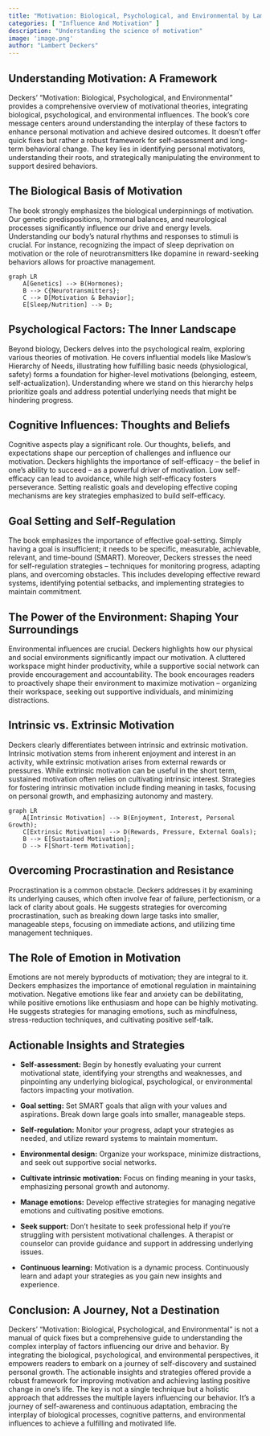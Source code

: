```yaml
---
title: "Motivation: Biological, Psychological, and Environmental by Lambert Deckers"
categories: [ "Influence And Motivation" ]
description: "Understanding the science of motivation"
image: 'image.png'
author: "Lambert Deckers"
---
```

## Understanding Motivation: A Framework

Deckers' "Motivation: Biological, Psychological, and Environmental" provides a comprehensive overview of motivational theories, integrating biological, psychological, and environmental influences.  The book's core message centers around understanding the interplay of these factors to enhance personal motivation and achieve desired outcomes.  It doesn't offer quick fixes but rather a robust framework for self-assessment and long-term behavioral change.  The key lies in identifying personal motivators, understanding their roots, and strategically manipulating the environment to support desired behaviors.


## The Biological Basis of Motivation

The book strongly emphasizes the biological underpinnings of motivation.  Our genetic predispositions, hormonal balances, and neurological processes significantly influence our drive and energy levels.  Understanding our body's natural rhythms and responses to stimuli is crucial. For instance, recognizing the impact of sleep deprivation on motivation or the role of neurotransmitters like dopamine in reward-seeking behaviors allows for proactive management.

```mermaid
graph LR
    A[Genetics] --> B(Hormones);
    B --> C{Neurotransmitters};
    C --> D[Motivation & Behavior];
    E[Sleep/Nutrition] --> D;
```


## Psychological Factors: The Inner Landscape

Beyond biology, Deckers delves into the psychological realm, exploring various theories of motivation.  He covers influential models like Maslow's Hierarchy of Needs, illustrating how fulfilling basic needs (physiological, safety) forms a foundation for higher-level motivations (belonging, esteem, self-actualization).  Understanding where we stand on this hierarchy helps prioritize goals and address potential underlying needs that might be hindering progress.


## Cognitive Influences: Thoughts and Beliefs

Cognitive aspects play a significant role. Our thoughts, beliefs, and expectations shape our perception of challenges and influence our motivation.  Deckers highlights the importance of self-efficacy – the belief in one's ability to succeed – as a powerful driver of motivation. Low self-efficacy can lead to avoidance, while high self-efficacy fosters perseverance.  Setting realistic goals and developing effective coping mechanisms are key strategies emphasized to build self-efficacy.


## Goal Setting and Self-Regulation

The book emphasizes the importance of effective goal-setting.  Simply having a goal is insufficient; it needs to be specific, measurable, achievable, relevant, and time-bound (SMART).  Moreover, Deckers stresses the need for self-regulation strategies – techniques for monitoring progress, adapting plans, and overcoming obstacles. This includes developing effective reward systems, identifying potential setbacks, and implementing strategies to maintain commitment.


## The Power of the Environment: Shaping Your Surroundings

Environmental influences are crucial. Deckers highlights how our physical and social environments significantly impact our motivation.  A cluttered workspace might hinder productivity, while a supportive social network can provide encouragement and accountability.  The book encourages readers to proactively shape their environment to maximize motivation – organizing their workspace, seeking out supportive individuals, and minimizing distractions.


## Intrinsic vs. Extrinsic Motivation

Deckers clearly differentiates between intrinsic and extrinsic motivation.  Intrinsic motivation stems from inherent enjoyment and interest in an activity, while extrinsic motivation arises from external rewards or pressures. While extrinsic motivation can be useful in the short term, sustained motivation often relies on cultivating intrinsic interest.  Strategies for fostering intrinsic motivation include finding meaning in tasks, focusing on personal growth, and emphasizing autonomy and mastery.

```mermaid
graph LR
    A[Intrinsic Motivation] --> B(Enjoyment, Interest, Personal Growth);
    C[Extrinsic Motivation] --> D(Rewards, Pressure, External Goals);
    B --> E[Sustained Motivation];
    D --> F[Short-term Motivation];
```


## Overcoming Procrastination and Resistance

Procrastination is a common obstacle.  Deckers addresses it by examining its underlying causes, which often involve fear of failure, perfectionism, or a lack of clarity about goals.  He suggests strategies for overcoming procrastination, such as breaking down large tasks into smaller, manageable steps, focusing on immediate actions, and utilizing time management techniques.


## The Role of Emotion in Motivation

Emotions are not merely byproducts of motivation; they are integral to it.  Deckers emphasizes the importance of emotional regulation in maintaining motivation.  Negative emotions like fear and anxiety can be debilitating, while positive emotions like enthusiasm and hope can be highly motivating.  He suggests strategies for managing emotions, such as mindfulness, stress-reduction techniques, and cultivating positive self-talk.


## Actionable Insights and Strategies


* **Self-assessment:**  Begin by honestly evaluating your current motivational state, identifying your strengths and weaknesses, and pinpointing any underlying biological, psychological, or environmental factors impacting your motivation.


* **Goal setting:**  Set SMART goals that align with your values and aspirations. Break down large goals into smaller, manageable steps.


* **Self-regulation:**  Monitor your progress, adapt your strategies as needed, and utilize reward systems to maintain momentum.


* **Environmental design:**  Organize your workspace, minimize distractions, and seek out supportive social networks.


* **Cultivate intrinsic motivation:**  Focus on finding meaning in your tasks, emphasizing personal growth and autonomy.


* **Manage emotions:**  Develop effective strategies for managing negative emotions and cultivating positive emotions.


* **Seek support:**  Don't hesitate to seek professional help if you're struggling with persistent motivational challenges.  A therapist or counselor can provide guidance and support in addressing underlying issues.


* **Continuous learning:**  Motivation is a dynamic process.  Continuously learn and adapt your strategies as you gain new insights and experience.


## Conclusion: A Journey, Not a Destination

Deckers' "Motivation: Biological, Psychological, and Environmental" is not a manual of quick fixes but a comprehensive guide to understanding the complex interplay of factors influencing our drive and behavior.  By integrating the biological, psychological, and environmental perspectives, it empowers readers to embark on a journey of self-discovery and sustained personal growth.  The actionable insights and strategies offered provide a robust framework for improving motivation and achieving lasting positive change in one's life.  The key is not a single technique but a holistic approach that addresses the multiple layers influencing our behavior.  It’s a journey of self-awareness and continuous adaptation, embracing the interplay of biological processes, cognitive patterns, and environmental influences to achieve a fulfilling and motivated life.

